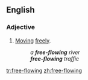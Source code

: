 ==English==

===Adjective===
{{en-adj|head=[[free]]-[[flow]]ing}}

# [[move|Moving]] [[free]]ly.
#: ''a '''free-flowing''' river''
#: '''''free-flowing''' traffic''

[[tr:free-flowing]]
[[zh:free-flowing]]